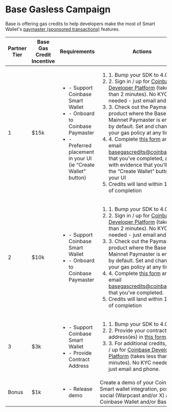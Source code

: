 # Base Gasless Campaign

Base is offering gas credits to help developers make the most of 
Smart Wallet's [paymaster (sponsored transactions)](/guides/paymasters) features. 

| Partner Tier | Base Gas Credit Incentive | Requirements | Actions |
|--------------|---------------------------|--------------|----------|
| 1            | $15k                      | <ul><li>- Support Coinbase Smart Wallet</li><li>- Onboard to Coinbase Paymaster</li><li>- Preferred placement in your UI (ie “Create Wallet” button)</li></ul>      | <ol><li>1. Bump your SDK to 4.0.3</li><li>2. Sign in / up for [Coinbase Developer Platform](https://www.coinbase.com/developer-platform) (takes less than 2 minutes). No KYC needed - just email and phone.</li><li>3. Check out the Paymaster product where the Base Mainnet Paymaster is enabled by default. Set and change your gas policy at any time.</li><li>4. Complete [this form](https://docs.google.com/forms/d/1yPnBFW0bVUNLUN_w3ctCqYM9sjdIQO3Typ53KXlsS5g/viewform?edit_requested=true) and email basegascredits@coinbase.com that you’ve completed, along with evidence that you’ll have the “Create Wallet” button in your UI</li><li>Credits will land within 1 week of completion</li></ol>  |
| 2            | $10k                      | <ul><li>- Support Coinbase Smart Wallet</li><li>- Onboard to Coinbase Paymaster</li></ul>  | <ol><li>1. Bump your SDK to 4.0.3</li><li>2. Sign in / up for [Coinbase Developer Platform](https://www.coinbase.com/developer-platform) (takes less than 2 minutes). No KYC needed - just email and phone.</li><li>3. Check out the Paymaster product where the Base Mainnet Paymaster is enabled by default. Set and change your gas policy at any time.</li><li>4. Complete [this form](https://docs.google.com/forms/d/1yPnBFW0bVUNLUN_w3ctCqYM9sjdIQO3Typ53KXlsS5g/viewform?edit_requested=true) and email basegascredits@coinbase.com that you’ve completed.</li><li>Credits will land within 1 week of completion</li></ol>    |
| 3            | $3k                       | <ul><li>- Support Coinbase Smart Wallet</li><li>- Provide Contract Address</li></ul>         | <ol><li>1. Bump your SDK to 4.0.3</li><li>2. Provide your contract address(es) in [this form](https://docs.google.com/forms/d/1wiEf01LCA4FBQ2Yh_K20TC9USgDPR95LkVVfe_o2-Is/viewform?edit_requested=true). </li><li>3. For additional credits, sign in / up for [Coinbase Developer Platform](https://www.coinbase.com/developer-platform) (takes less than 2 minutes). No KYC needed - just email and phone.</li></ol>  |
| Bonus        | $1k                       | <ul><li>- Release demo</li></ul>      | Create a demo of your Coinbase Smart wallet integration, post on social (Warpcast and/or X) and tag Coinbase Wallet and/or Base|